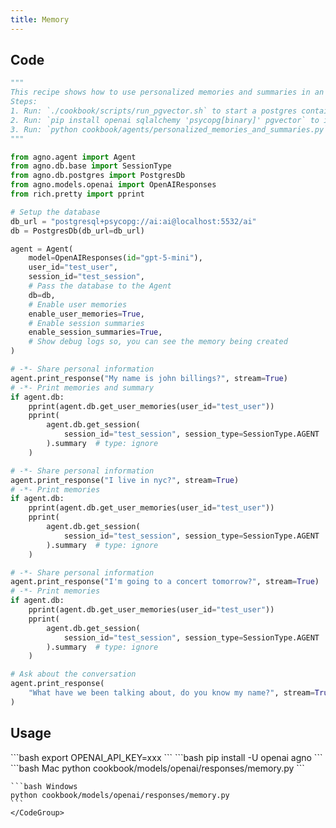 ```yaml
---
title: Memory
---
```


## Code

```python cookbook/models/openai/responses/memory.py
"""
This recipe shows how to use personalized memories and summaries in an agent.
Steps:
1. Run: `./cookbook/scripts/run_pgvector.sh` to start a postgres container with pgvector
2. Run: `pip install openai sqlalchemy 'psycopg[binary]' pgvector` to install the dependencies
3. Run: `python cookbook/agents/personalized_memories_and_summaries.py` to run the agent
"""

from agno.agent import Agent
from agno.db.base import SessionType
from agno.db.postgres import PostgresDb
from agno.models.openai import OpenAIResponses
from rich.pretty import pprint

# Setup the database
db_url = "postgresql+psycopg://ai:ai@localhost:5532/ai"
db = PostgresDb(db_url=db_url)

agent = Agent(
    model=OpenAIResponses(id="gpt-5-mini"),
    user_id="test_user",
    session_id="test_session",
    # Pass the database to the Agent
    db=db,
    # Enable user memories
    enable_user_memories=True,
    # Enable session summaries
    enable_session_summaries=True,
    # Show debug logs so, you can see the memory being created
)

# -*- Share personal information
agent.print_response("My name is john billings?", stream=True)
# -*- Print memories and summary
if agent.db:
    pprint(agent.db.get_user_memories(user_id="test_user"))
    pprint(
        agent.db.get_session(
            session_id="test_session", session_type=SessionType.AGENT
        ).summary  # type: ignore
    )

# -*- Share personal information
agent.print_response("I live in nyc?", stream=True)
# -*- Print memories
if agent.db:
    pprint(agent.db.get_user_memories(user_id="test_user"))
    pprint(
        agent.db.get_session(
            session_id="test_session", session_type=SessionType.AGENT
        ).summary  # type: ignore
    )

# -*- Share personal information
agent.print_response("I'm going to a concert tomorrow?", stream=True)
# -*- Print memories
if agent.db:
    pprint(agent.db.get_user_memories(user_id="test_user"))
    pprint(
        agent.db.get_session(
            session_id="test_session", session_type=SessionType.AGENT
        ).summary  # type: ignore
    )

# Ask about the conversation
agent.print_response(
    "What have we been talking about, do you know my name?", stream=True
)

```

## Usage

<Steps>
  <Snippet file="create-venv-step.mdx" />

  <Step title="Set your API key">
    ```bash
    export OPENAI_API_KEY=xxx
    ```
  </Step>

  <Step title="Install libraries">
    ```bash
    pip install -U openai agno
    ```
  </Step>

  <Step title="Run Agent">
    <CodeGroup>
    ```bash Mac
    python cookbook/models/openai/responses/memory.py
    ```

    ```bash Windows
    python cookbook/models/openai/responses/memory.py
    ```
    </CodeGroup>
  </Step>
</Steps>
